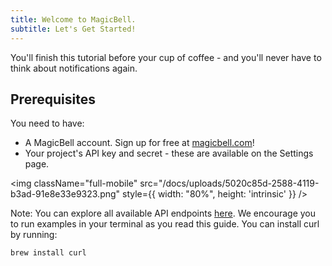 ```yaml
---
title: Welcome to MagicBell. 
subtitle: Let's Get Started!
---
```


<Note>
    You'll finish this tutorial before your cup of coffee - and you'll never have to think about notifications again.
</Note>


## Prerequisites
You need to have:
- A MagicBell account. Sign up for free at [magicbell.com](http://magicbell.com)! 
- Your project's API key and secret - these are available on the Settings page.

<img className="full-mobile" src="/docs/uploads/5020c85d-2588-4119-b3ad-91e8e33e9323.png" style={{ width: "80%", height: 'intrinsic' }} />

Note: You can explore all available API endpoints [here](/docs/rest-api/reference). We encourage you to run examples in your terminal as you read this guide. You can install curl by running:

```shell hideHeader
brew install curl
```